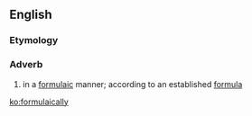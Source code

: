 ==English==

===Etymology===
{{suffix|formulaic|ally|t2=adverb}}

===Adverb===
{{en-adv|-}}

# in a [[formulaic]] manner; according to an established [[formula]]

[[ko:formulaically]]